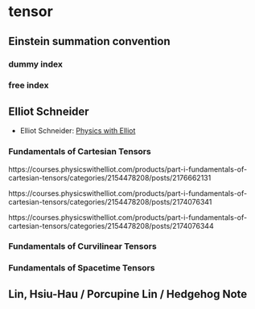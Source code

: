 # tensor

## Einstein summation convention

### dummy index

### free index

## Elliot Schneider

- Elliot Schneider: [Physics with Elliot](https://www.youtube.com/@PhysicswithElliot/playlists)

### Fundamentals of Cartesian Tensors

https://courses.physicswithelliot.com/products/part-i-fundamentals-of-cartesian-tensors/categories/2154478208/posts/2176662131

https://courses.physicswithelliot.com/products/part-i-fundamentals-of-cartesian-tensors/categories/2154478208/posts/2174076341

https://courses.physicswithelliot.com/products/part-i-fundamentals-of-cartesian-tensors/categories/2154478208/posts/2174076344

### Fundamentals of Curvilinear Tensors

### Fundamentals of Spacetime Tensors

## Lin, Hsiu-Hau / Porcupine Lin / Hedgehog Note